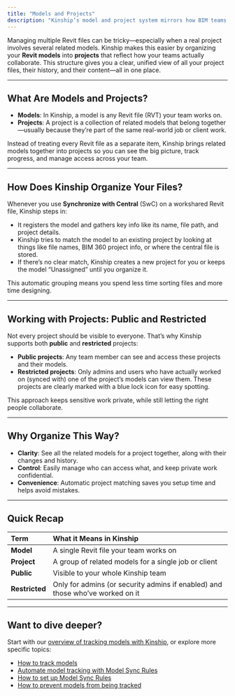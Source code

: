 ```yaml
---
title: "Models and Projects"
description: "Kinship’s model and project system mirrors how BIM teams actually work together—giving you a smarter, more organized way to manage your Revit work."
---
```


Managing multiple Revit files can be tricky—especially when a real project involves several related models. Kinship makes this easier by organizing your **Revit models** into **projects** that reflect how your teams actually collaborate. This structure gives you a clear, unified view of all your project files, their history, and their content—all in one place.

---

## What Are Models and Projects?

- **Models**: In Kinship, a model is any Revit file (RVT) your team works on.
- **Projects**: A project is a collection of related models that belong together—usually because they’re part of the same real-world job or client work.

Instead of treating every Revit file as a separate item, Kinship brings related models together into projects so you can see the big picture, track progress, and manage access across your team.

---

## How Does Kinship Organize Your Files?

Whenever you use **Synchronize with Central** (SwC) on a workshared Revit file, Kinship steps in:

- It registers the model and gathers key info like its name, file path, and project details.
- Kinship tries to match the model to an existing project by looking at things like file names, BIM 360 project info, or where the central file is stored.
- If there’s no clear match, Kinship creates a new project for you or keeps the model “Unassigned” until you organize it.

This automatic grouping means you spend less time sorting files and more time designing.

---

## Working with Projects: Public and Restricted

Not every project should be visible to everyone. That’s why Kinship supports both **public** and **restricted** projects:

- **Public projects**: Any team member can see and access these projects and their models.
- **Restricted projects**: Only admins and users who have actually worked on (synced with) one of the project’s models can view them. These projects are clearly marked with a blue lock icon for easy spotting.

This approach keeps sensitive work private, while still letting the right people collaborate.

---

## Why Organize This Way?

- **Clarity**: See all the related models for a project together, along with their changes and history.
- **Control**: Easily manage who can access what, and keep private work confidential.
- **Convenience**: Automatic project matching saves you setup time and helps avoid mistakes.

---

## Quick Recap

| Term            | What it Means in Kinship                         |
|:----------------|:------------------------------------------------|
| **Model**       | A single Revit file your team works on           |
| **Project**     | A group of related models for a single job or client     |
| **Public**      | Visible to your whole Kinship team               |
| **Restricted**  | Only for admins (or security admins if enabled) and those who’ve worked on it    |

---

## Want to dive deeper?

Start with our [overview of tracking models with Kinship](track-models-with-kinship), or explore more specific topics:

- [How to track models](how-to-track-models)
- [Automate model tracking with Model Sync Rules](model-sync-rules)
- [How to set up Model Sync Rules](how-to-set-up-model-sync-rules)
- [How to prevent models from being tracked](how-to-set-up-model-sync-rules-to-prevent-models-from-being-tracked)